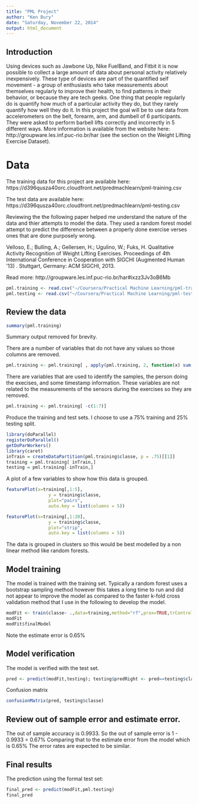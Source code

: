 ```yaml
---
title: "PML Project"
author: "Ken Bury"
date: "Saturday, November 22, 2014"
output: html_document
---
```

## Introduction

Using devices such as Jawbone Up, Nike FuelBand, and Fitbit it is now possible to collect a large amount of data about personal activity relatively inexpensively. These type of devices are part of the quantified self movement - a group of enthusiasts who take measurements about themselves regularly to improve their health, to find patterns in their behavior, or because they are tech geeks. One thing that people regularly do is quantify how much of a particular activity they do, but they rarely quantify how well they do it. In this project the goal will be to use data from accelerometers on the belt, forearm, arm, and dumbell of 6 participants. They were asked to perform barbell lifts correctly and incorrectly in 5 different ways. More information is available from the website here: http://groupware.les.inf.puc-rio.br/har (see the section on the Weight Lifting Exercise Dataset). 

# Data

The training data for this project are available here: 
https://d396qusza40orc.cloudfront.net/predmachlearn/pml-training.csv

The test data are available here: 
https://d396qusza40orc.cloudfront.net/predmachlearn/pml-testing.csv

Reviewing the the following paper helped me understand the nature of the data and thier attempts to model the data. They used a random forest model attempt to predict the difference between a properly done exercise verses ones that are done purposely wrong.

Velloso, E.; Bulling, A.; Gellersen, H.; Ugulino, W.; Fuks, H. Qualitative Activity Recognition of Weight Lifting Exercises. Proceedings of 4th International Conference in Cooperation with SIGCHI (Augmented Human '13) . Stuttgart, Germany: ACM SIGCHI, 2013.

Read more: http://groupware.les.inf.puc-rio.br/har#ixzz3Jv3oB6Mb
```r
pml.training <- read.csv("~/Coursera/Practical Machine Learning/pml-training.csv", header=TRUE,na.strings = c("NA", ""))
pml.testing <- read.csv("~/Coursera/Practical Machine Learning/pml-testing.csv", header=TRUE,na.strings = c("NA", ""))
```
## Review the data
```r
summary(pml.training)
```
Summary output removed for brevity.

There are a number of variables that do not have any values so those columns are removed.
```r
pml.training <- pml.training[ , apply(pml.training, 2, function(x) sum(is.na(x)) < 5 )]
```
There are variables that are used to identify the samples, the person doing the execises, and some timestamp information. These variables are not related to the measurements of the sensors during the exercises so they are removed.
```r
pml.training <- pml.training[ -c(1:7)]
```
Produce the training and test sets. I choose to use a 75% training and 25% testing split.
```r
library(doParallel)
registerDoParallel()
getDoParWorkers()
library(caret)
inTrain = createDataPartition(pml.training$classe, p = .75)[[1]]
training = pml.training[ inTrain,]
testing = pml.training[-inTrain,]
```
A plot of a few variables to show how this data is grouped.
```r
featurePlot(x=training[,1:5],
                y = training$classe,
                plot="pairs",
                auto.key = list(columns = 5))
```

```r
featurePlot(x=training[,1:20],
                y = training$classe,
                plot="strip",
                auto.key = list(columns = 5))
```            

The data is grouped in clusters so this would be best modelled by a non linear method like random forests. 

## Model training

The model is trained with the training set. Typically a random forest uses a bootstrap sampling method however this takes a long time to run and did not appear to improve the model as compared to the faster k-fold cross validation method that I use in the following to develop the model.

```r
modFit <- train(classe~ .,data=training,method="rf",prox=TRUE,trControl = trainControl(method = "cv", number = 5), importance = TRUE)
modFit
modFit$finalModel
```
Note the estimate error is 0.65%

## Model verification 

The model is verified with the test set.
```r
pred <- predict(modFit,testing); testing$predRight <- pred==testing$classe
```
Confusion matrix
```r
confusionMatrix(pred, testing$classe)
```
## Review out of sample error and estimate error.

The out of sample accuracy is 0.9933. So the out of sample error is 1 - 0.9933 = 0.67%  Comparing that to the estimate error from the model which is 0.65% The error rates are expected to be similar. 

## Final results

The prediction using the formal test set:
```r
final_pred <- predict(modFit,pml.testing)
final_pred
```
